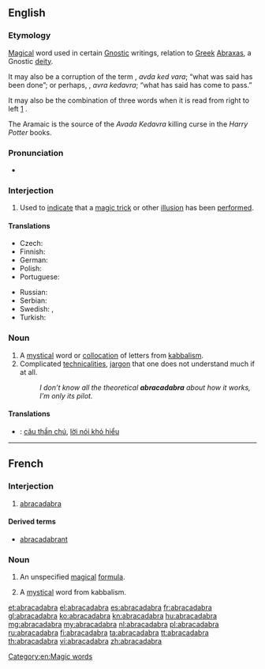 ==English==
{{wikipedia}}

===Etymology===
[[magical|Magical]] word used in certain [[Gnostic]] writings, relation to [[Greek]] [[abraxas|Abraxas]], a Gnostic [[deity]].

It may also be a corruption of the {{etyl|arc}} term {{term|עבדא כד ברא|עַבְדָא כְּדַ ברָא|lang=arc|sc=Hebr}}, ''avda ked vara''; “what was said has been done”; or perhaps, {{etyl|he}} {{term|עבראכדברא|lang=he|sc=Hebr}}, ''avra kedavra''; “what has said has come to pass.”

It may also be the combination of three {{etyl|he}} words {{term|ארבע-אחד-ארבע|lang=he|sc=Hebr}} when it is read from right to left [http://www.scribd.com/doc/14656725/Abracadabra] .

The Aramaic is the source of the ''Avada Kedavra'' killing curse in the ''Harry Potter'' books.<!-- JK Rowling said this 15 April 2004, at the Edinburgh Book Festival, but referred to the meaning as “let the thing be destroyed”-->

===Pronunciation===
* {{audio|en-us-abracadabra.ogg|Audio (US)}}

===Interjection===
{{en-interj|pos=abracadabra!}}

# Used to [[indicate]] that a [[magic trick]] or other [[illusion]] has been [[perform]]ed.

====Translations====
{{trans-top|used to indicate that a magic trick or other illusion has been performed}}
* Czech: {{t-|cs|abrakadabra}}
* Finnish: {{t|fi|abrakadabra}}
* German: {{t|de|Abrakadabra}}
* Polish: {{t|pl|abrakadabra}}
* Portuguese: {{t-|pt|abracadabra}}
{{trans-mid}}
* Russian: {{t|ru|абракадабра|f|tr=abrakadábra|sc=Cyrl}}
* Serbian: {{t+|sr|абракадабра|tr=abrakadabra|sc=Cyrl}}
* Swedish: {{t|sv|abrakadabra}}, {{t|sv|abra kadabra}}
* Turkish: {{t|tr|abrakadabra}}
{{trans-bottom}}

===Noun===
{{en-noun|-}}

# A [[mystical]] word or [[collocation]] of letters from [[kabbalism]].
# Complicated [[technicality|technicalities]], [[jargon]] that one does not understand much if at all.
#: ''I don’t know all the theoretical '''abracadabra''' about how it works, I’m only its pilot.''

====Translations====
<!-- need tables -->
{{checktrans}}
* {{ttbc|vi}}: [[câu thần chú]], [[lời nói khó hiểu]]

[[Category:en:Magic words]]

----

==French==

===Interjection===
{{fr-intj}}

# [[#Interjection|abracadabra]]

====Derived terms====
* [[abracadabrant]]

===Noun===
{{fr-noun|m}}

# An unspecified [[magical]] [[formula]].
# {{historical|lang=fr}} A [[mystical]] word from kabbalism.

[[et:abracadabra]]
[[el:abracadabra]]
[[es:abracadabra]]
[[fr:abracadabra]]
[[gl:abracadabra]]
[[ko:abracadabra]]
[[kn:abracadabra]]
[[hu:abracadabra]]
[[mg:abracadabra]]
[[my:abracadabra]]
[[nl:abracadabra]]
[[pl:abracadabra]]
[[ru:abracadabra]]
[[fi:abracadabra]]
[[ta:abracadabra]]
[[tt:abracadabra]]
[[th:abracadabra]]
[[vi:abracadabra]]
[[zh:abracadabra]]